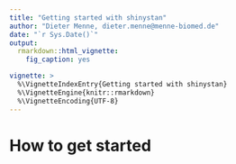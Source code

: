 ```yaml
---
title: "Getting started with shinystan"
author: "Dieter Menne, dieter.menne@menne-biomed.de"
date: "`r Sys.Date()`"
output: 
  rmarkdown::html_vignette:
    fig_caption: yes

vignette: >
  %\VignetteIndexEntry{Getting started with shinystan}
  %\VignetteEngine{knitr::rmarkdown}
  %\VignetteEncoding{UTF-8}
---
```


# How to get started
